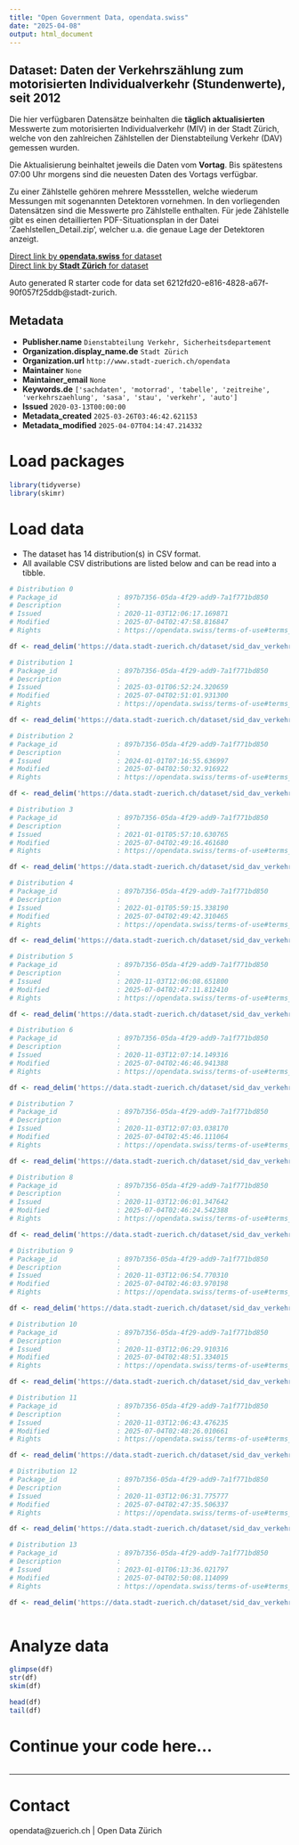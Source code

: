 ```yaml
---
title: "Open Government Data, opendata.swiss"
date: "2025-04-08"
output: html_document
---
```


## Dataset: Daten der Verkehrszählung zum motorisierten Individualverkehr (Stundenwerte), seit 2012

Die hier verfügbaren Datensätze beinhalten die **täglich aktualisierten** Messwerte zum motorisierten Individualverkehr (MIV) in der Stadt Zürich, welche von den zahlreichen Zählstellen der Dienstabteilung Verkehr (DAV) gemessen wurden.

Die Aktualisierung beinhaltet jeweils die Daten vom **Vortag**. Bis spätestens 07:00 Uhr morgens sind die neuesten Daten des Vortags verfügbar.

Zu einer Zählstelle gehören mehrere Messstellen, welche wiederum Messungen mit sogenannten Detektoren vornehmen. In den vorliegenden Datensätzen sind die Messwerte pro Zählstelle enthalten. Für jede Zählstelle gibt es einen detaillierten PDF-Situationsplan in der Datei 'Zaehlstellen_Detail.zip', welcher u.a. die genaue Lage der Detektoren anzeigt.

[Direct link by **opendata.swiss** for dataset](https://opendata.swiss/de/dataset/daten-der-verkehrszahlung-zum-motorisierten-individualverkehr-stundenwerte-seit-2012)<br>
[Direct link by **Stadt Zürich** for dataset](https://data.stadt-zuerich.ch/dataset/sid_dav_verkehrszaehlung_miv_od2031)

Auto generated R starter code for data set 6212fd20-e816-4828-a67f-90f057f25ddb@stadt-zurich.

## Metadata

- **Publisher.name** `Dienstabteilung Verkehr, Sicherheitsdepartement`
- **Organization.display_name.de** `Stadt Zürich`
- **Organization.url** `http://www.stadt-zuerich.ch/opendata`
- **Maintainer** `None`
- **Maintainer_email** `None`
- **Keywords.de** `['sachdaten', 'motorrad', 'tabelle', 'zeitreihe', 'verkehrszaehlung', 'sasa', 'stau', 'verkehr', 'auto']`
- **Issued** `2020-03-13T00:00:00`
- **Metadata_created** `2025-03-26T03:46:42.621153`
- **Metadata_modified** `2025-04-07T04:14:47.214332`


# Load packages

```r

library(tidyverse)
library(skimr)

```

# Load data

-   The dataset has 14 distribution(s) in CSV format.
-   All available CSV distributions are listed below and can be read into a tibble.

```r

# Distribution 0
# Package_id               : 897b7356-05da-4f29-add9-7a1f771bd850
# Description              : 
# Issued                   : 2020-11-03T12:06:17.169871
# Modified                 : 2025-07-04T02:47:58.816847
# Rights                   : https://opendata.swiss/terms-of-use#terms_open

df <- read_delim('https://data.stadt-zuerich.ch/dataset/sid_dav_verkehrszaehlung_miv_od2031/download/sid_dav_verkehrszaehlung_miv_OD2031_2018.csv')

# Distribution 1
# Package_id               : 897b7356-05da-4f29-add9-7a1f771bd850
# Description              : 
# Issued                   : 2025-03-01T06:52:24.320659
# Modified                 : 2025-07-04T02:51:01.931300
# Rights                   : https://opendata.swiss/terms-of-use#terms_open

df <- read_delim('https://data.stadt-zuerich.ch/dataset/sid_dav_verkehrszaehlung_miv_od2031/download/sid_dav_verkehrszaehlung_miv_OD2031_2025.csv')

# Distribution 2
# Package_id               : 897b7356-05da-4f29-add9-7a1f771bd850
# Description              : 
# Issued                   : 2024-01-01T07:16:55.636997
# Modified                 : 2025-07-04T02:50:32.916922
# Rights                   : https://opendata.swiss/terms-of-use#terms_open

df <- read_delim('https://data.stadt-zuerich.ch/dataset/sid_dav_verkehrszaehlung_miv_od2031/download/sid_dav_verkehrszaehlung_miv_OD2031_2024.csv')

# Distribution 3
# Package_id               : 897b7356-05da-4f29-add9-7a1f771bd850
# Description              : 
# Issued                   : 2021-01-01T05:57:10.630765
# Modified                 : 2025-07-04T02:49:16.461680
# Rights                   : https://opendata.swiss/terms-of-use#terms_open

df <- read_delim('https://data.stadt-zuerich.ch/dataset/sid_dav_verkehrszaehlung_miv_od2031/download/sid_dav_verkehrszaehlung_miv_OD2031_2021.csv')

# Distribution 4
# Package_id               : 897b7356-05da-4f29-add9-7a1f771bd850
# Description              : 
# Issued                   : 2022-01-01T05:59:15.338190
# Modified                 : 2025-07-04T02:49:42.310465
# Rights                   : https://opendata.swiss/terms-of-use#terms_open

df <- read_delim('https://data.stadt-zuerich.ch/dataset/sid_dav_verkehrszaehlung_miv_od2031/download/sid_dav_verkehrszaehlung_miv_OD2031_2022.csv')

# Distribution 5
# Package_id               : 897b7356-05da-4f29-add9-7a1f771bd850
# Description              : 
# Issued                   : 2020-11-03T12:06:08.651800
# Modified                 : 2025-07-04T02:47:11.812410
# Rights                   : https://opendata.swiss/terms-of-use#terms_open

df <- read_delim('https://data.stadt-zuerich.ch/dataset/sid_dav_verkehrszaehlung_miv_od2031/download/sid_dav_verkehrszaehlung_miv_OD2031_2016.csv')

# Distribution 6
# Package_id               : 897b7356-05da-4f29-add9-7a1f771bd850
# Description              : 
# Issued                   : 2020-11-03T12:07:14.149316
# Modified                 : 2025-07-04T02:46:46.941388
# Rights                   : https://opendata.swiss/terms-of-use#terms_open

df <- read_delim('https://data.stadt-zuerich.ch/dataset/sid_dav_verkehrszaehlung_miv_od2031/download/sid_dav_verkehrszaehlung_miv_OD2031_2015.csv')

# Distribution 7
# Package_id               : 897b7356-05da-4f29-add9-7a1f771bd850
# Description              : 
# Issued                   : 2020-11-03T12:07:03.038170
# Modified                 : 2025-07-04T02:45:46.111064
# Rights                   : https://opendata.swiss/terms-of-use#terms_open

df <- read_delim('https://data.stadt-zuerich.ch/dataset/sid_dav_verkehrszaehlung_miv_od2031/download/sid_dav_verkehrszaehlung_miv_OD2031_2012.csv')

# Distribution 8
# Package_id               : 897b7356-05da-4f29-add9-7a1f771bd850
# Description              : 
# Issued                   : 2020-11-03T12:06:01.347642
# Modified                 : 2025-07-04T02:46:24.542388
# Rights                   : https://opendata.swiss/terms-of-use#terms_open

df <- read_delim('https://data.stadt-zuerich.ch/dataset/sid_dav_verkehrszaehlung_miv_od2031/download/sid_dav_verkehrszaehlung_miv_OD2031_2014.csv')

# Distribution 9
# Package_id               : 897b7356-05da-4f29-add9-7a1f771bd850
# Description              : 
# Issued                   : 2020-11-03T12:06:54.770310
# Modified                 : 2025-07-04T02:46:03.970198
# Rights                   : https://opendata.swiss/terms-of-use#terms_open

df <- read_delim('https://data.stadt-zuerich.ch/dataset/sid_dav_verkehrszaehlung_miv_od2031/download/sid_dav_verkehrszaehlung_miv_OD2031_2013.csv')

# Distribution 10
# Package_id               : 897b7356-05da-4f29-add9-7a1f771bd850
# Description              : 
# Issued                   : 2020-11-03T12:06:29.910316
# Modified                 : 2025-07-04T02:48:51.334015
# Rights                   : https://opendata.swiss/terms-of-use#terms_open

df <- read_delim('https://data.stadt-zuerich.ch/dataset/sid_dav_verkehrszaehlung_miv_od2031/download/sid_dav_verkehrszaehlung_miv_OD2031_2020.csv')

# Distribution 11
# Package_id               : 897b7356-05da-4f29-add9-7a1f771bd850
# Description              : 
# Issued                   : 2020-11-03T12:06:43.476235
# Modified                 : 2025-07-04T02:48:26.010661
# Rights                   : https://opendata.swiss/terms-of-use#terms_open

df <- read_delim('https://data.stadt-zuerich.ch/dataset/sid_dav_verkehrszaehlung_miv_od2031/download/sid_dav_verkehrszaehlung_miv_OD2031_2019.csv')

# Distribution 12
# Package_id               : 897b7356-05da-4f29-add9-7a1f771bd850
# Description              : 
# Issued                   : 2020-11-03T12:06:31.775777
# Modified                 : 2025-07-04T02:47:35.506337
# Rights                   : https://opendata.swiss/terms-of-use#terms_open

df <- read_delim('https://data.stadt-zuerich.ch/dataset/sid_dav_verkehrszaehlung_miv_od2031/download/sid_dav_verkehrszaehlung_miv_OD2031_2017.csv')

# Distribution 13
# Package_id               : 897b7356-05da-4f29-add9-7a1f771bd850
# Description              : 
# Issued                   : 2023-01-01T06:13:36.021797
# Modified                 : 2025-07-04T02:50:08.114099
# Rights                   : https://opendata.swiss/terms-of-use#terms_open

df <- read_delim('https://data.stadt-zuerich.ch/dataset/sid_dav_verkehrszaehlung_miv_od2031/download/sid_dav_verkehrszaehlung_miv_OD2031_2023.csv')



```

# Analyze data

```r

glimpse(df)
str(df)
skim(df)

head(df)
tail(df)

```

# Continue your code here...

```r

```

------------------------------------------------------------------------

# Contact

opendata@zuerich.ch | Open Data Zürich
